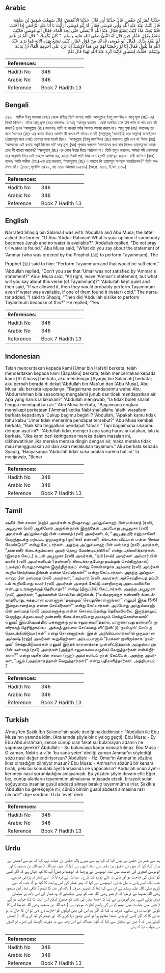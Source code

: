 ## Arabic


<div dir="rtl" lang="ar" style={{fontSize:'larger',backgroundColor:'#f8f9fa',padding:20}}>
حَدَّثَنَا عُمَرُ بْنُ حَفْصٍ، قَالَ حَدَّثَنَا أَبِي قَالَ، حَدَّثَنَا الأَعْمَشُ، قَالَ سَمِعْتُ شَقِيقَ بْنَ سَلَمَةَ، قَالَ كُنْتُ عِنْدَ عَبْدِ اللَّهِ وَأَبِي مُوسَى فَقَالَ لَهُ أَبُو مُوسَى أَرَأَيْتَ يَا أَبَا عَبْدِ الرَّحْمَنِ إِذَا أَجْنَبَ فَلَمْ يَجِدْ، مَاءً كَيْفَ يَصْنَعُ فَقَالَ عَبْدُ اللَّهِ لاَ يُصَلِّي حَتَّى يَجِدَ الْمَاءَ‏.‏ فَقَالَ أَبُو مُوسَى فَكَيْفَ تَصْنَعُ بِقَوْلِ عَمَّارٍ حِينَ قَالَ لَهُ النَّبِيُّ صلى الله عليه وسلم ‏ "‏ كَانَ يَكْفِيكَ ‏"‏ قَالَ أَلَمْ تَرَ عُمَرَ لَمْ يَقْنَعْ بِذَلِكَ‏.‏ فَقَالَ أَبُو مُوسَى فَدَعْنَا مِنْ قَوْلِ عَمَّارٍ، كَيْفَ تَصْنَعُ بِهَذِهِ الآيَةِ فَمَا دَرَى عَبْدُ اللَّهِ مَا يَقُولُ فَقَالَ إِنَّا لَوْ رَخَّصْنَا لَهُمْ فِي هَذَا لأَوْشَكَ إِذَا بَرَدَ عَلَى أَحَدِهِمُ الْمَاءُ أَنْ يَدَعَهُ وَيَتَيَمَّمَ‏.‏ فَقُلْتُ لِشَقِيقٍ فَإِنَّمَا كَرِهَ عَبْدُ اللَّهِ لِهَذَا قَالَ نَعَمْ‏.‏
</div>
<div style={{backgroundColor:'#f8f9fa',padding:20, marginBottom: 10}}><table> <thead> <tr> <th>References:</th> <th></th> </tr> </thead> <tbody><tr><td>Hadith No</td><td>346</td></tr><tr><td>Arabic No</td><td>346</td></tr><tr><td>Reference</td><td>Book 7 Hadith 13</td></tr></tbody></table></div>

## Bengali


<div dir="ltr" lang="bn" style={{fontSize:'larger',backgroundColor:'#f8f9fa',padding:20}}>
৩৪৬। শাক্বীক ইব্‌নু সালামা (রহঃ) থেকে বর্ণিতঃ তিনি বলেনঃ আমি ‘আবদুল্লাহ্‌ ইব্‌নু মাস’ঊদ ও আবূ মূসা (রাঃ)-এর নিকট ছিলাম। তাঁকে আবূ মূসা (রাঃ) বললেনঃ হে আবূ ‘আবদুর রহমান। কেউ অপবিত্র হলে যদি পানি না পায় তবে কী করবে? তখন ‘আবদুল্লাহ্‌ (রাঃ) বললেনঃ পানি না পাওয়া পর্যন্ত সালাত আদায় করবে না। আবূ মূসা (রাঃ) বললেনঃ তা হলে ‘আম্মার (রাঃ)-এর কথার উত্তরে আপনি কী বলবেন? তাঁকে যে নবী (সাল্লাল্লাহু ‘আলাইহি ওয়া সাল্লাম) বলেছিলেন (তায়াম্মুম করে নেয়া) তোমার জন্য যথেষ্ট ছিল। ‘আবদুল্লাহ্‌ (ইব্‌নু মাস’ঊদ) (রাঃ) বললেনঃ তুমি দেখ না ‘উমর (রাঃ) ‘আম্মারের এই কথায় সন্তুষ্ট ছিলেন না? আবূ মূসা (রাঃ) পুনরায় বললেন ‘আম্মারের কথা বাদ দিলেও তায়াম্মুমের আয়াতের কী ব্যাখ্যা করবেন? ‘আবদুল্লাহ্‌ (রাঃ) এর কোন উত্তর দিতে পারলেন না। তিনি তবুও বললেনঃ আমরা যদি লোকদের তার অনুমতি দিয়ে দেই তাহলে আশঙ্কা হয়, কারো নিকট পানি ঠাণ্ডা মনে হলেই তায়াম্মুম করবে। রাবী আ’মাশ (রহঃ) বলেনঃ আমি শাক্বীক (রহঃ)-কে প্রশ্ন করলাম, “আবদুল্লাহ্‌ (রাঃ) এ কারণে কি তায়াম্মুম অপছন্দ করেছিলেন?” তিনি বললেনঃ হ্যাঁ। (৩৩৮; মুসলিম ৩/২৮, হাঃ ৩৬৮ আহমদ ১৯৫৫৯) (আ.প্র. ৩৩৩, ই.ফা. ৩৩৯)
</div>
<div style={{backgroundColor:'#f8f9fa',padding:20, marginBottom: 10}}><table> <thead> <tr> <th>References:</th> <th></th> </tr> </thead> <tbody><tr><td>Hadith No</td><td>346</td></tr><tr><td>Arabic No</td><td>346</td></tr><tr><td>Reference</td><td>Book 7 Hadith 13</td></tr></tbody></table></div>

## English


<div dir="ltr" lang="en" style={{fontSize:'larger',backgroundColor:'#f8f9fa',padding:20}}>
Narrated Shaqiq bin Salama:I was with 'Abdullah and Abu Musa; the latter asked the former, "O Abu 'Abdur-Rahman! What is your opinion if somebody becomes Junub and no water is available?" 'Abdullah replied, "Do not pray till water is found." Abu Musa said, "What do you say about the statement of 'Ammar (who was ordered by the Prophet (ﷺ) to perform Tayammum). The Prophet (ﷺ) said to him: "Perform Tayammum and that would be sufficient." 'Abdullah replied, "Don't you see that 'Umar was not satisfied by 'Ammar's statement?" Abu- Musa said, "All right, leave 'Ammar's statement, but what will you say about this verse (of Tayammum)?" 'Abdullah kept quiet and then said, "If we allowed it, then they would probably perform Tayammum even if water was available, if one of them found it (water) cold." The narrator added, "I said to Shaqiq, "Then did 'Abdullah dislike to perform Tayammum because of this?" He replied, "Yes
</div>
<div style={{backgroundColor:'#f8f9fa',padding:20, marginBottom: 10}}><table> <thead> <tr> <th>References:</th> <th></th> </tr> </thead> <tbody><tr><td>Hadith No</td><td>346</td></tr><tr><td>Arabic No</td><td>346</td></tr><tr><td>Reference</td><td>Book 7 Hadith 13</td></tr></tbody></table></div>

## Indonesian


<div dir="ltr" lang="id" style={{fontSize:'larger',backgroundColor:'#f8f9fa',padding:20}}>
Telah menceritakan kepada kami [Umar bin Hafsh] berkata; telah menceritakan kepada kami [Bapakku] berkata; telah menceritakan kepada kami [Al A'masy] berkata, aku mendengar [Syaqiq bin Salamah] berkata; aku pernah berada di dekat 'Abdullah bin Mas'ud dan [Abu Musa], Abu Musa lalu berkata kepadanya, "Bagaimana pendapatmu wahai Abu 'Abdurrahman bila seseorang mengalami junub dan tidak mendapatkan air. Apa yang harus ia lakukan?" 'Abdullah menjawab, "Ia tidak boleh shalat hingga mendapatkan air." Abu Musa berkata, "Bagaimana engkau menyikapi perkataan ['Ammar] ketika Nabi shallallahu 'alaihi wasallam berkata kepadanya 'Cukup bagimu begini'? 'Abdullah, "Apakah kamu tidak tahu kalau 'Umar tidak menerima pendapat tersebut?" Abu Musa kembali berkata, "Baik kita tinggalkan pendapat 'Umar! ' Tapi bagaimana sikapmu dengan ayat ini? ' 'Abdullah tidak mengerti apa yang harus ia katakan, lalu ia berkata, "Jika kami beri keringanan mereka dalam masalah ini, dikhawatirkan jika mereka merasa dingin dengan air, maka mereka tidak mau menggunakan air dan akan melakukan tayamum." Aku berkata kepada Syaqiq, 'Hanyasanya 'Abdullah tidak suka adalah karena hal ini.' Ia menjawab, "Benar
</div>
<div style={{backgroundColor:'#f8f9fa',padding:20, marginBottom: 10}}><table> <thead> <tr> <th>References:</th> <th></th> </tr> </thead> <tbody><tr><td>Hadith No</td><td>346</td></tr><tr><td>Arabic No</td><td>346</td></tr><tr><td>Reference</td><td>Book 7 Hadith 13</td></tr></tbody></table></div>

## Tamil


<div dir="ltr" lang="ta" style={{fontSize:'larger',backgroundColor:'#f8f9fa',padding:20}}>
ஷகீக் பின் சலமா (ரஹ்) அவர்கள் கூறியதாவது: அப்துல்லாஹ் பின் மஸ்ஊத் (ரலி), அபூமூசா (ரலி) ஆகியோர் அருகில் நான் இருந்தேன். அப்போது அபூமூசா (ரலி) அவர்கள் அப்துல்லாஹ் பின் மஸ்ஊத் (ரலி) அவர்களிடம், “அபூஅப்திர் ரஹ்மானே! பெருந்துடக்கு ஏற்பட்ட ஒருவருக்கு (குளிக்க) தண்ணீர் கிடைக்காவிட்டால் என்ன செய்ய வேண்டும்?” என்று கேட்டார்கள். அதற்கு அப்துல்லாஹ் பின் மஸ்ஊத் (ரலி) அவர்கள், “தண்ணீர் கிடைக்கும்வரை அவர் தொழ வேண்டியதில்லை” என்று பதிலளித்தார்கள். (இதைக் கேட்ட) உடன் அபூமூசா (ரலி) அவர்கள், “நபி (ஸல்) அவர்கள் அம்மார் பின் யாசிர் (ரலி) அவர்களிடம் ‘(தண்ணீர் கிடைக்காதபோது தயம்மும் செய்திருந்தால்) உமக்குப் போதுமானதாக இருந்திருக்கும்’ என்று சொன்னதாக அம்மார் (ரலி) அவர்கள் கூறிய செய்தியை நீங்கள் என்ன செய்வீர்கள்?” என்று கேட்டார்கள். அதற்கு அப்துல்லாஹ் பின் மஸ்ஊத் (ரலி) அவர்கள், “அம்மார் (ரலி) அவர்கள் அச்செய்தியைத் தம்மிடம் கூறியபோது உமர் (ரலி) அவர்கள் அதைக் கேட்டு மனநிறைவு அடையவில்லை என்பது உங்களுக்குத் தெரியாதா?” என்று (திருப்பிக்) கேட்டார்கள். அதற்கு அபூமூசா (ரலி) அவர்கள், “அம்மாரின் சொல்லை விடுங்கள். (“உங்களுக்குத் தண்ணீர் கிடைக்காதபோது, சுத்தமான மண்ணால் ‘தயம்மும்’ செய்துகொள்ளுங்கள்” எனும்) இந்த (5:6) இறைவசனத்தை என்ன செய்வீர்கள்?” என்று கேட்டார்கள். அப்போது அப்துல்லாஹ் பின் மஸ்ஊத் (ரலி) அவர்களுக்கு என்ன சொல்வதென்று தெரியவில்லை. இருந்தாலும், பெருந்துடக்குடையவர் தண்ணீர் கிடைக்காதபோது தயம்மும் செய்துகொள்ளலாம்’ எனும்) இவ்விஷயத்தில் மக்களுக்கு நாம் சலுகையளித்தால், யாருக்காவது தண்ணீர் குளிராகத் தெரிந்தால்கூட அங்கத் தூய்மை செய்வதை விட்டுவிட்டு ‘தயம்மும்’ செய்யத் தொடங்கிவிடுவார்கள்” என்று சொன்னார்கள். இதன் அறிவிப்பாளர்களில் ஒருவரான அஃமஷ் (ரஹ்) அவர்கள் கூறுகிறார்கள்: அப்படியானால் “(மக்கள் குளிருக்காக ‘தயம்மும்’ செய்துவிடுவார்கள் எனும்) இந்தக் காரணத்தை முன்னிட்டுத்தான் அப்துல்லாஹ் பின் மஸ்ஊத் (ரலி) அவர்கள் (அந்தச் சலுகையை வழங்க) வெறுத்தார்கள் என்கிறீர்களா?” என்று ஷகீக் பின் சலமா (ரஹ்) அவர்களிடம் நான் கேட்டேன். அதற்கு அவர்கள், “ஆம் (அதற்காகத்தான் வெறுத்தார்கள்)” என்று பதிலளித்தார்கள். அத்தியாயம் : 7
</div>
<div style={{backgroundColor:'#f8f9fa',padding:20, marginBottom: 10}}><table> <thead> <tr> <th>References:</th> <th></th> </tr> </thead> <tbody><tr><td>Hadith No</td><td>346</td></tr><tr><td>Arabic No</td><td>346</td></tr><tr><td>Reference</td><td>Book 7 Hadith 13</td></tr></tbody></table></div>

## Turkish


<div dir="ltr" lang="tr" style={{fontSize:'larger',backgroundColor:'#f8f9fa',padding:20}}>
A'meş'ten Şakîk İbn Seleme'nin şöyle dediği nakledilmiştir: "Abdullah ile Ebu Musa'nın yanında idim. (Aralarında şöyle bir diyalog geçti): Ebu Musa: - Ey Ebu Abdurrahman, sence cünüp olan fakat su bulamayan adamın ne yapması gerekir? Abdullah: - Su buluncaya kadar namaz kılmaz. Ebu Musa - O zaman, Nebi s.a.v.'in 'bu sana yeter' dediği zaman Ammar'ın söylediği sözü nasıl değerlendiriyorsun? Abdullah: - Hz. Ömer'in Ammar'ın sözüne ikna olmadığını bilmiyor musun? Ebu Musa: - Ammar'ın sözünü bir kenara bırak, peki bu konudaki âyet karşısında ne yapacaksın? Abdullah onun âyet-i kerimeyi nasıl yorumladığını anlayamadı. Bu yüzden şöyle devam etti: Eğer biz, cünüp olanların teyemmüm almalarına müsaade etsek, birazcık sular soğuyunca insanlar gusül abdesti almayı bırakıp teyemmüm alırlar. Şakîk'a 'Abdullah bu gerekçeyle mi, cünüp birinin gusül abdesti almasına razı olmadı?' diye sordum. O da 'evet' dedi
</div>
<div style={{backgroundColor:'#f8f9fa',padding:20, marginBottom: 10}}><table> <thead> <tr> <th>References:</th> <th></th> </tr> </thead> <tbody><tr><td>Hadith No</td><td>346</td></tr><tr><td>Arabic No</td><td>346</td></tr><tr><td>Reference</td><td>Book 7 Hadith 13</td></tr></tbody></table></div>

## Urdu


<div dir="rtl" lang="ur" style={{fontSize:'larger',backgroundColor:'#f8f9fa',padding:20}}>
ہم سے عمر بن حفص نے بیان کیا کہ کہا ہم سے میرے والد حفص بن غیاث نے، کہا کہ ہم سے اعمش نے بیان کیا، کہا کہ میں نے شقیق بن سلمہ سے سنا، انہوں نے کہا کہ میں عبداللہ ( عبداللہ بن مسعود ) اور ابوموسیٰ اشعری کی خدمت میں تھا، ابوموسیٰ نے پوچھا کہ ابوعبدالرحمٰن! آپ کا کیا خیال ہے کہ اگر کسی کو غسل کی حاجت ہو اور پانی نہ ملے تو وہ کیا کرے۔ عبداللہ نے فرمایا کہ اسے نماز نہ پڑھنی چاہیے۔ جب تک اسے پانی نہ مل جائے۔ ابوموسیٰ نے کہا کہ پھر عمار کی اس روایت کا کیا ہو گا جب کہ نبی کریم صلی اللہ علیہ وسلم نے ان سے کہا تھا کہ تمہیں صرف ( ہاتھ اور منہ کا تیمم ) کافی تھا۔ ابن مسعود رضی اللہ عنہما نے فرمایا کہ تم عمر رضی اللہ عنہ کو نہیں دیکھتے کہ وہ عمار کی اس بات پر مطمئن نہیں ہوئے تھے۔ پھر ابوموسیٰ نے کہا کہ اچھا عمار کی بات کو چھوڑو لیکن اس آیت کا کیا جواب دو گے ( جس میں جنابت میں تیمم کرنے کی واضح اجازت موجود ہے ) عبداللہ بن مسعود رضی اللہ عنہما اس کا کوئی جواب نہ دے سکے۔ صرف یہ کہا کہ اگر ہم اس کی بھی لوگوں کو اجازت دے دیں تو ان کا حال یہ ہو جائے گا کہ اگر کسی کو پانی ٹھنڈا معلوم ہوا تو اسے چھوڑ دیا کرے گا۔ اور تیمم کر لیا کرے گا۔ ( اعمش کہتے ہیں کہ ) میں نے شقیق سے کہا کہ گویا عبداللہ نے اس وجہ سے یہ صورت ناپسند کی تھی۔ تو انہوں نے جواب دیا کہ ہاں۔
</div>
<div style={{backgroundColor:'#f8f9fa',padding:20, marginBottom: 10}}><table> <thead> <tr> <th>References:</th> <th></th> </tr> </thead> <tbody><tr><td>Hadith No</td><td>346</td></tr><tr><td>Arabic No</td><td>346</td></tr><tr><td>Reference</td><td>Book 7 Hadith 13</td></tr></tbody></table></div>